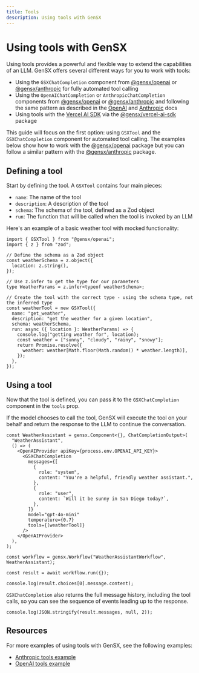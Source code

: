 ```yaml
---
title: Tools
description: Using tools with GenSX
---
```


# Using tools with GenSX

Using tools provides a powerful and flexible way to extend the capabilities of an LLM. GenSX offers several different ways for you to work with tools:

- Using the `GSXChatCompletion` component from [@gensx/openai](../component-reference/openai.mdx) or [@gensx/anthropic](../component-reference/anthropic.mdx) for fully automated tool calling
- Using the `OpenAIChatCompletion` or `AnthropicChatCompletion` components from [@gensx/openai](../component-reference/openai.mdx) or [@gensx/anthropic](../component-reference/anthropic.mdx) and following the same pattern as described in the [OpenAI](https://platform.openai.com/docs/guides/function-calling?api-mode=responses) and [Anthropic](https://docs.anthropic.com/en/docs/build-with-claude/tool-use/overview) docs
- Using tools with the [Vercel AI SDK](https://sdk.vercel.ai/docs/ai-sdk-core/tools-and-tool-calling) via the [@gensx/vercel-ai-sdk](../component-reference/vercel-ai.mdx) package

This guide will focus on the first option: using `GSXTool` and the `GSXChatCompletion` component for automated tool calling. The examples below show how to work with the [@gensx/openai](../component-reference/openai.mdx) package but you can follow a similar pattern with the [@gensx/anthropic](../component-reference/anthropic.mdx) package.

## Defining a tool

Start by defining the tool. A `GSXTool` contains four main pieces:

- `name`: The name of the tool
- `description`: A description of the tool
- `schema`: The schema of the tool, defined as a Zod object
- `run`: The function that will be called when the tool is invoked by an LLM

Here's an example of a basic weather tool with mocked functionality:

```tsx
import { GSXTool } from "@gensx/openai";
import { z } from "zod";

// Define the schema as a Zod object
const weatherSchema = z.object({
  location: z.string(),
});

// Use z.infer to get the type for our parameters
type WeatherParams = z.infer<typeof weatherSchema>;

// Create the tool with the correct type - using the schema type, not the inferred type
const weatherTool = new GSXTool({
  name: "get_weather",
  description: "get the weather for a given location",
  schema: weatherSchema,
  run: async ({ location }: WeatherParams) => {
    console.log("getting weather for", location);
    const weather = ["sunny", "cloudy", "rainy", "snowy"];
    return Promise.resolve({
      weather: weather[Math.floor(Math.random() * weather.length)],
    });
  },
});
```

## Using a tool

Now that the tool is defined, you can pass it to the `GSXChatCompletion` component in the `tools` prop.

If the model chooses to call the tool, GenSX will execute the tool on your behalf and return the response to the LLM to continue the conversation.

```tsx
const WeatherAssistant = gensx.Component<{}, ChatCompletionOutput>(
  "WeatherAssistant",
  () => (
    <OpenAIProvider apiKey={process.env.OPENAI_API_KEY}>
      <GSXChatCompletion
        messages={[
          {
            role: "system",
            content: "You're a helpful, friendly weather assistant.",
          },
          {
            role: "user",
            content: `Will it be sunny in San Diego today?`,
          },
        ]}
        model="gpt-4o-mini"
        temperature={0.7}
        tools={[weatherTool]}
      />
    </OpenAIProvider>
  ),
);

const workflow = gensx.Workflow("WeatherAssistantWorkflow", WeatherAssistant);

const result = await workflow.run({});

console.log(result.choices[0].message.content);
```

`GSXChatCompletion` also returns the full message history, including the tool calls, so you can see the sequence of events leading up to the response.

```tsx
console.log(JSON.stringify(result.messages, null, 2));
```

## Resources

For more examples of using tools with GenSX, see the following examples:

- [Anthropic tools example](https://github.com/gensx-inc/gensx/blob/main/examples/anthropic)
- [OpenAI tools example](https://github.com/gensx-inc/gensx/blob/main/examples/gsxChatCompletion)
